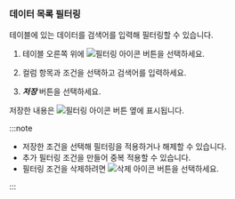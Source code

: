 ### 데이터 목록 필터링

테이블에 있는 데이터를 검색어를 입력해 필터링할 수 있습니다.

1. 테이블 오른쪽 위에 ![필터링 아이콘](/img/ico-filter.svg) 버튼을 선택하세요. 

1. 컬럼 항목과 조건을 선택하고 검색어를 입력하세요. 

1. ***저장*** 버튼을 선택하세요.

저장한 내용은 ![필터링 아이콘](/img/ico-filter.svg) 버튼 옆에 표시됩니다. 

:::note

* 저장한 조건을 선택해 필터링을 적용하거나 해제할 수 있습니다. 
* 추가 필터링 조건을 만들어 중복 적용할 수 있습니다. 
* 필터링 조건을 삭제하려면 ![삭제 아이콘](/img/ico-remove-white.svg) 버튼을 선택하세요.

:::